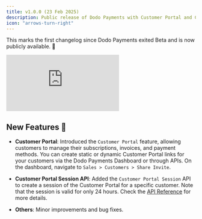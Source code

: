 ```yaml
---
title: v1.0.0 (23 Feb 2025)
description: Public release of Dodo Payments with Customer Portal and Customer Portal Session API.
icon: "arrows-turn-right"
---
```


This marks the first changelog since Dodo Payments exited Beta and is now publicly available. 🎉

<iframe 
    className="w-full aspect-video rounded-md" 
    src="https://www.youtube.com/embed/qa9mLcQqPIA"
    title="Public Announcement | Dodo Payments"
    frameBorder="0"
    allow="accelerometer; autoplay; clipboard-write; encrypted-media; gyroscope; picture-in-picture"
    allowFullScreen
></iframe>

## New Features 🚀

- **Customer Portal**: Introduced the `Customer Portal` feature, allowing customers to manage their subscriptions, invoices, and payment methods. You can create static or dynamic Customer Portal links for your customers via the Dodo Payments Dashboard or through APIs. On the dashboard, navigate to `Sales > Customers > Share Invite`.

- **Customer Portal Session API**: Added the `Customer Portal Session` API to create a session of the Customer Portal for a specific customer. Note that the session is valid for only 24 hours. Check the [API Reference](/api-reference/customers/create-customer-portal-session) for more details.

- **Others**: Minor improvements and bug fixes.
